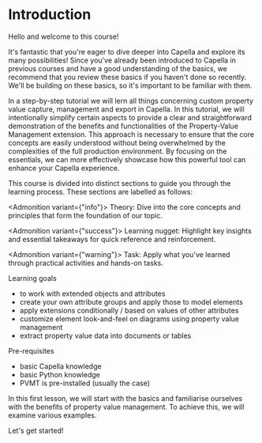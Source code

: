 # Introduction

Hello and welcome to this course!

It's fantastic that you're eager to dive deeper into Capella and explore its many possibilities! Since you've already been introduced to Capella in previous courses and have a good understanding of the basics, we recommend that you review these basics if you haven't done so recently. We'll be building on these basics, so it's important to be familiar with them.

In a step-by-step tutorial we will lern all things concerning custom property value capture, management and export in Capella. In this tutorial, we will intentionally simplify certain aspects to provide a clear and straightforward demonstration of the benefits and functionalities of the Property-Value Management extension. This approach is necessary to ensure that the core concepts are easily understood without being overwhelmed by the complexities of the full production environment. By focusing on the essentials, we can more effectively showcase how this powerful tool can enhance your Capella experience.

This course is divided into distinct sections to guide you through the learning process. These sections are labelled as follows:

<Admonition variant={"info"}>
  Theory: Dive into the core concepts and principles that form the foundation of our topic.
</Admonition>

<Admonition variant={"success"}>
  Learning nugget: Highlight key insights and essential takeaways for quick reference and reinforcement.
</Admonition>

<Admonition variant={"warning"}>
  Task: Apply what you've learned through practical activities and hands-on tasks.
</Admonition>

Learning goals

- to work with extended objects and attributes
- create your own attribute groups and apply those to model elements
- apply extensions conditionally / based on values of other attributes
- customize element look-and-feel on diagrams using property value management
- extract property value data into documents or tables

Pre-requisites

- basic Capella knowledge
- basic Python knowledge
- PVMT is pre-installed (usually the case)

In this first lesson, we will start with the basics and familiarise ourselves with the benefits of property value management. To achieve this, we will examine various examples.

Let's get started!


